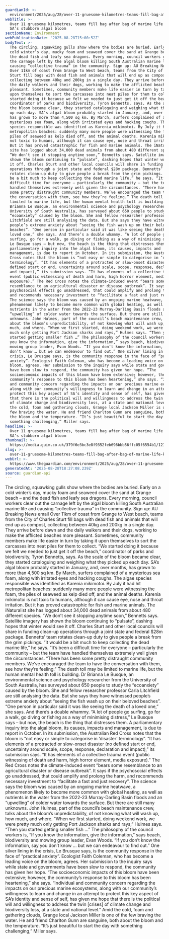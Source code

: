 ```yaml
---
guardianId: >-
  environment/2025/aug/28/over-11-gruesome-kilometres-teams-fill-bag-after-bag-of-marine-life-killed-by-sas-stubborn-algal-bloom
webTitle: >-
  Over 11 gruesome kilometres, teams fill bag after bag of marine life killed by
  SA’s stubborn algal bloom
sectionName: Environment
webPublicationDate: '2025-08-28T15:00:52Z'
bodyText: >-
  The circling, squawking gulls show where the bodies are buried. Early on a
  cold winter’s day, mucky foam and seaweed cover the sand at Grange beach – and
  the dead fish and leafy sea dragons. Every morning, council workers clear out
  the carnage left by the algal bloom killing South Australian marine life and
  causing “collective trauma” in the community. Sign up: AU Breaking News email
  Over 11km of coast from Grange to West beach, teams from the City of Charles
  Sturt fill bags with dead fish and animals that will end up as compost,
  collecting between 40kg and 200kg in a single day. They arrive before dawn and
  the daily walkers and their dogs, working to make the afflicted beaches more
  pleasant. Sometimes, community members make life easier in turn by taking it
  upon themselves to sort the carcasses into neat piles for them to collect. “We
  started doing it because we felt we needed to just get it off the beach,”
  coordinator of parks and biodiversity, Tyron Bennetts, says. As the scale of
  the bloom became clear, they started cataloguing and weighing what they picked
  up each day. SA’s algal bloom probably started in January, and, over months,
  has grown to more than 4,500 sq km. By March, surfers complained of a
  mysterious sea foam, along with irritated eyes and hacking coughs. The algae
  species responsible was identified as Karenia mikimotoi. By July it had hit
  metropolitan beaches: suddenly many more people were witnessing the foam, the
  piles of seaweed as kelp died off, and the animal deaths. Karenia mikimotoi is
  not toxic to humans, although it can cause eye, nose and throat irritation.
  But it has proved catastrophic for fish and marine animals. The iNaturalist
  site has logged about 34,000 dead animals from about 480 different species.
  “We don’t see it stopping anytime soon,” Bennetts says. Satellite imagery has
  shown the bloom continuing to “pulsate”, dashing hopes that winter would see
  it off. Charles Sturt and other local councils will share in funding clean-up
  operations through a joint state and federal $28m package. Bennetts’ team
  rotates clean-up duty to give people a break from the grim pickings. “It would
  be a bit much to keep collecting the dead marine life,” he says. “It’s been a
  difficult time for everyone – particularly the community – but the team have
  handled themselves extremely well given the circumstances. “There has been
  some pretty distraught community members. We’ve encouraged the team to have
  the conversation with them, see how they’re feeling.” The death toll may be
  limited to marine life, but the human mental health toll is building. Dr
  Brianna Le Busque, an environmental science and psychology researcher from the
  University of South Australia, has surveyed about 650 people to study the
  “ecoanxiety” caused by the bloom. She and fellow researcher professor Carla
  Litchfield are still analysing the data. But she says they have witnessed
  people’s extreme anxiety about “seeing the fish wash up on their beloved
  beaches”. “One person in particular said it was like seeing the death of a
  loved one,” she says. And there’s a double whammy. “A lot of people go
  surfing, go for a walk, go diving or fishing as a way of minimising distress,”
  Le Busque says – but now, the beach is the thing that distresses them. A
  parliamentary inquiry into the algal bloom, its causes, impacts and
  management, is due to report in October. In its submission, the Australian Red
  Cross notes that the bloom is “not easy or simple to categorise in ‘disaster’
  terminology”. “It has elements of a protracted or slow-onset disaster (no
  defined start or end, uncertainty around scale, scope, response, declaration
  and impact),” its submission says. “It has elements of a collective trauma
  event (public witnessing of death and harm, high horror element, media
  exposure).” The Red Cross notes the climate-induced event “bears some
  resemblance to an agricultural disaster or disease outbreak”. It says if the
  psychosocial effects go unaddressed, that could amplify and prolong the harm,
  and recommends necessary investment to “facilitate a fast and just recovery”.
  The science says the bloom was caused by an ongoing marine heatwave, a
  phenomenon likely to become more common with global heating, as well as
  nutrients in the water from the 2022-23 Murray-Darling Basin floods and an
  “upwelling” of colder water towards the surface. But there are still many
  unknowns. John Hulmes, part of the council’s beach maintenance crew, talks
  about the bloom’s unpredictability, of not knowing what will wash up, how
  much, and where. “When we first started, doing weekend work, we were pretty
  much only getting Port Jackson sharks and rays,” Hulmes says. “Then you
  started getting smaller fish …” The philosophy of the council workers is, “If
  you know the information, give the information,” says beach, biodiversity and
  mowing group leader, Evan Woods. “If you don’t know the information, say you
  don’t know … but we can endeavour to find out.” One silver lining in the
  crisis, Le Brusque says, is the community response in the face of “practical
  anxiety”. Ecologist Faith Coleman, who has become a leading voice on the
  bloom, agrees. Her submission to the inquiry says while state and governments
  have been slow to respond, the community has given her hope. “The
  socioeconomic impacts of this bloom have been extensive; however, the
  community’s response to this bloom has been heartening,” she says. “Individual
  and community concern regarding the impacts on our precious marine ecosystems,
  along with our community’s willingness to learn and change in an attempt to
  protect this key aspect of SA’s identity and sense of self, has given me hope
  that there is the political will and willingness to address the twin [crises]
  of climate change and biodiversity loss, at a state and national level.” Amid
  the cold, foam and gathering clouds, Grange local Jackson Miller is one of the
  few braving the water. He and friend Charlton Gunn are sanguine, both about
  the bloom and the temperature. “It’s just beautiful to start the day with
  something challenging,” Miller says.
headline: >-
  Over 11 gruesome kilometres, teams fill bag after bag of marine life killed by
  SA’s stubborn algal bloom
thumbnail: >-
  https://media.guim.co.uk/379f6e3bc3e8f9352feb696bbb56ffc05f6554b1/1210_0_6665_5332/500.jpg
slug: >-
  over-11-gruesome-kilometres-teams-fill-bag-after-bag-of-marine-life-killed-by-sas-stubborn-algal-bloom
webUrl: >-
  https://www.theguardian.com/environment/2025/aug/28/over-11-gruesome-kilometres-teams-fill-bag-after-bag-of-marine-life-killed-by-sas-stubborn-algal-bloom
generatedAt: '2025-08-28T18:27:08.239Z'
source: guardian-api
---
```

The circling, squawking gulls show where the bodies are buried. Early on a cold winter’s day, mucky foam and seaweed cover the sand at Grange beach – and the dead fish and leafy sea dragons. Every morning, council workers clear out the carnage left by the algal bloom killing South Australian marine life and causing “collective trauma” in the community. Sign up: AU Breaking News email Over 11km of coast from Grange to West beach, teams from the City of Charles Sturt fill bags with dead fish and animals that will end up as compost, collecting between 40kg and 200kg in a single day. They arrive before dawn and the daily walkers and their dogs, working to make the afflicted beaches more pleasant. Sometimes, community members make life easier in turn by taking it upon themselves to sort the carcasses into neat piles for them to collect. “We started doing it because we felt we needed to just get it off the beach,” coordinator of parks and biodiversity, Tyron Bennetts, says. As the scale of the bloom became clear, they started cataloguing and weighing what they picked up each day. SA’s algal bloom probably started in January, and, over months, has grown to more than 4,500 sq km. By March, surfers complained of a mysterious sea foam, along with irritated eyes and hacking coughs. The algae species responsible was identified as Karenia mikimotoi. By July it had hit metropolitan beaches: suddenly many more people were witnessing the foam, the piles of seaweed as kelp died off, and the animal deaths. Karenia mikimotoi is not toxic to humans, although it can cause eye, nose and throat irritation. But it has proved catastrophic for fish and marine animals. The iNaturalist site has logged about 34,000 dead animals from about 480 different species. “We don’t see it stopping anytime soon,” Bennetts says. Satellite imagery has shown the bloom continuing to “pulsate”, dashing hopes that winter would see it off. Charles Sturt and other local councils will share in funding clean-up operations through a joint state and federal $28m package. Bennetts’ team rotates clean-up duty to give people a break from the grim pickings. “It would be a bit much to keep collecting the dead marine life,” he says. “It’s been a difficult time for everyone – particularly the community – but the team have handled themselves extremely well given the circumstances. “There has been some pretty distraught community members. We’ve encouraged the team to have the conversation with them, see how they’re feeling.” The death toll may be limited to marine life, but the human mental health toll is building. Dr Brianna Le Busque, an environmental science and psychology researcher from the University of South Australia, has surveyed about 650 people to study the “ecoanxiety” caused by the bloom. She and fellow researcher professor Carla Litchfield are still analysing the data. But she says they have witnessed people’s extreme anxiety about “seeing the fish wash up on their beloved beaches”. “One person in particular said it was like seeing the death of a loved one,” she says. And there’s a double whammy. “A lot of people go surfing, go for a walk, go diving or fishing as a way of minimising distress,” Le Busque says – but now, the beach is the thing that distresses them. A parliamentary inquiry into the algal bloom, its causes, impacts and management, is due to report in October. In its submission, the Australian Red Cross notes that the bloom is “not easy or simple to categorise in ‘disaster’ terminology”. “It has elements of a protracted or slow-onset disaster (no defined start or end, uncertainty around scale, scope, response, declaration and impact),” its submission says. “It has elements of a collective trauma event (public witnessing of death and harm, high horror element, media exposure).” The Red Cross notes the climate-induced event “bears some resemblance to an agricultural disaster or disease outbreak”. It says if the psychosocial effects go unaddressed, that could amplify and prolong the harm, and recommends necessary investment to “facilitate a fast and just recovery”. The science says the bloom was caused by an ongoing marine heatwave, a phenomenon likely to become more common with global heating, as well as nutrients in the water from the 2022-23 Murray-Darling Basin floods and an “upwelling” of colder water towards the surface. But there are still many unknowns. John Hulmes, part of the council’s beach maintenance crew, talks about the bloom’s unpredictability, of not knowing what will wash up, how much, and where. “When we first started, doing weekend work, we were pretty much only getting Port Jackson sharks and rays,” Hulmes says. “Then you started getting smaller fish …” The philosophy of the council workers is, “If you know the information, give the information,” says beach, biodiversity and mowing group leader, Evan Woods. “If you don’t know the information, say you don’t know … but we can endeavour to find out.” One silver lining in the crisis, Le Brusque says, is the community response in the face of “practical anxiety”. Ecologist Faith Coleman, who has become a leading voice on the bloom, agrees. Her submission to the inquiry says while state and governments have been slow to respond, the community has given her hope. “The socioeconomic impacts of this bloom have been extensive; however, the community’s response to this bloom has been heartening,” she says. “Individual and community concern regarding the impacts on our precious marine ecosystems, along with our community’s willingness to learn and change in an attempt to protect this key aspect of SA’s identity and sense of self, has given me hope that there is the political will and willingness to address the twin [crises] of climate change and biodiversity loss, at a state and national level.” Amid the cold, foam and gathering clouds, Grange local Jackson Miller is one of the few braving the water. He and friend Charlton Gunn are sanguine, both about the bloom and the temperature. “It’s just beautiful to start the day with something challenging,” Miller says.
